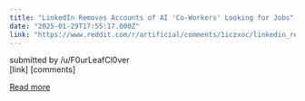 ```yaml
---
title: "LinkedIn Removes Accounts of AI 'Co-Workers' Looking for Jobs"
date: "2025-01-29T17:55:17.000Z"
link: "https://www.reddit.com/r/artificial/comments/1iczxoc/linkedin_removes_accounts_of_ai_coworkers_looking/"
---
```


submitted by    /u/F0urLeafCl0ver  
 [link]   [comments]

[Read more](https://www.reddit.com/r/artificial/comments/1iczxoc/linkedin_removes_accounts_of_ai_coworkers_looking/)
